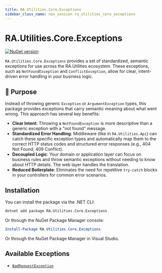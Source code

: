 ```yaml
---
title: RA.Utilities.Core.Exceptions
sidebar_class_name: nav_session ra_utilities_core_exceptions
---
```



<p align="center">
<LogoSvg width={'12rem'} height={'12rem'} />
</p>

# RA.Utilities.Core.Exceptions

[![NuGet version](https://img.shields.io/nuget/v/RA.Utilities.Core.Exceptions.svg)](https://www.nuget.org/packages/RA.Utilities.Core.Exceptions/)

`RA.Utilities.Core.Exceptions` provides a set of standardized, semantic exceptions for use across the RA.Utilities ecosystem. These exceptions, such as `NotFoundException` and `ConflictException`, allow for clear, intent-driven error handling in your business logic.

## 🎯 Purpose

Instead of throwing generic `Exception` or `ArgumentException` types, this package provides exceptions that carry semantic meaning about what went wrong. This approach has several key benefits:

- **Clear Intent**: Throwing a `NotFoundException` is more descriptive than a generic exception with a "not found" message.
- **Standardized Error Handling**: Middleware (like in `RA.Utilities.Api`) can catch these specific exception types and automatically map them to the correct HTTP status codes and structured error responses (e.g., 404 Not Found, 409 Conflict).
- **Decoupled Logic**: Your domain or application layer can focus on business rules and throw semantic exceptions without needing to know about HTTP details. The web layer handles the translation.
- **Reduced Boilerplate**: Eliminates the need for repetitive `try-catch` blocks in your controllers for common error scenarios.

## Installation

You can install the package via the .NET CLI:

```bash
dotnet add package RA.Utilities.Core.Exceptions
```

Or through the NuGet Package Manager console:

```powershell
Install-Package RA.Utilities.Core.Exceptions
```

Or through the NuGet Package Manager in Visual Studio.

## Available Exceptions

* [`BadRequestException`](./BadRequestException)